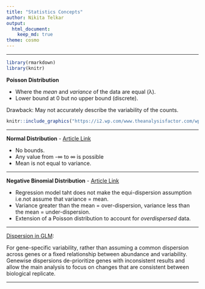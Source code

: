 ```yaml
---
title: "Statistics Concepts" 
author: Nikita Telkar 
output: 
  html_document:
    keep_md: true
theme: cosmo 
---   
```


***  

```r
library(rmarkdown)
library(knitr)
```


**Poisson Distribution**  

+ Where the *mean* and *variance* of the data are equal (λ).  
+ Lower bound at 0 but no upper bound (discrete).  

Drawback: May not accurately describe the variability of the counts.  

```r
knitr::include_graphics("https://i2.wp.com/www.theanalysisfactor.com/wp-content/uploads/2015/03/poisson.gif?resize=642%2C481")

```


***

**Normal Distribution** - [Article Link](https://www.theanalysisfactor.com/differences-between-normal-and-poisson-distributions/#:~:text=One%20difference%20is%20that%20in,t%20quite%20behave%20the%20same.)  

+ No bounds.  
+ Any value from -∞ to ∞ is possible  
+ Mean is not equal to variance.  

***

**Negative Binomial Distribution** -  [Article Link](https://towardsdatascience.com/negative-binomial-regression-f99031bb25b4)   

+ Regression model taht does not make the equi-dispersion assumption i.e.not assume that variance = mean.  
+ Variance greater than the mean = over-dispersion, variance less than the mean = under-dispersion.  
+ Extension of a Poisson distribution to account for *overdispersed* data.  

***  

[Dispersion in GLM](https://pubmed.ncbi.nlm.nih.gov/22287627/):

For gene-specific variability, rather than assuming a common dispersion across genes or a fixed relationship between abundance and variability. Genewise dispersions de-prioritize genes with inconsistent results and allow the main analysis to focus on changes that are consistent between biological replicate.  

***









